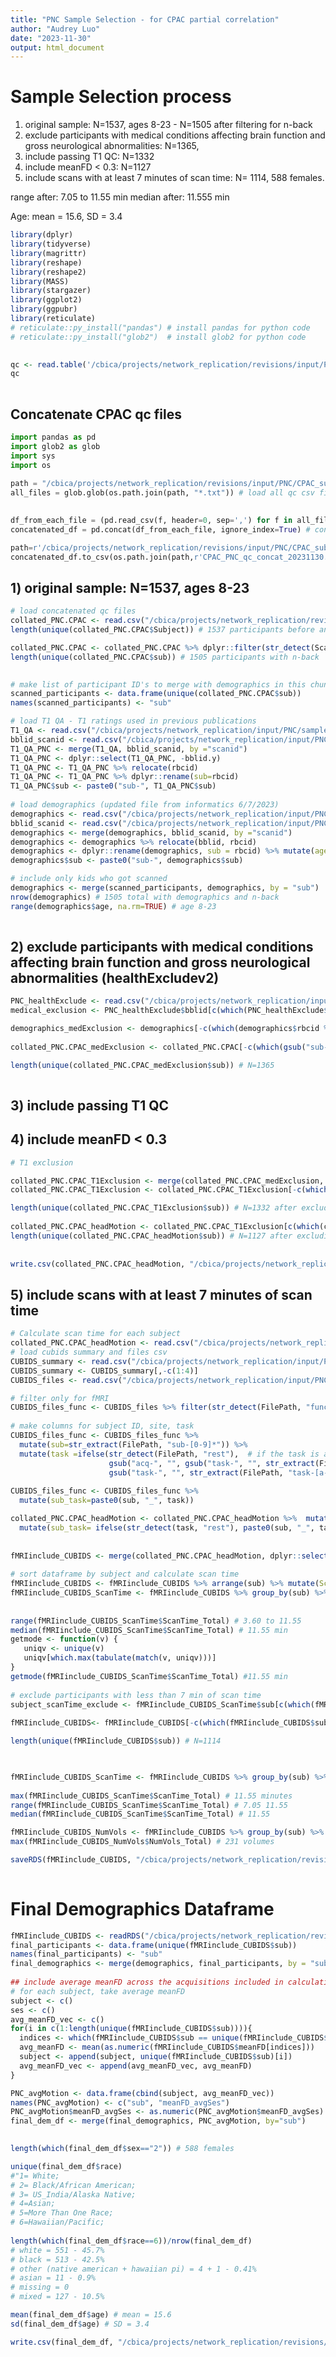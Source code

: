 ```yaml
---
title: "PNC Sample Selection - for CPAC partial correlation"
author: "Audrey Luo"
date: "2023-11-30"
output: html_document
---
```


# Sample Selection process
1) original sample: N=1537, ages 8-23 - N=1505 after filtering for n-back
2) exclude participants with medical conditions affecting brain function and gross neurological abnormalities: N=1365,  
3) include passing T1 QC: N=1332 
4) include meanFD < 0.3: N=1127 
5) include scans with at least 7 minutes of scan time: N= 1114, 588 females.
 

 
range after: 7.05 to 11.55 min
median after: 11.555 min

Age: mean = 15.6, SD = 3.4
  
 
```r
library(dplyr)
library(tidyverse)
library(magrittr)
library(reshape)
library(reshape2)
library(MASS)
library(stargazer)
library(ggplot2)
library(ggpubr)
library(reticulate) 
# reticulate::py_install("pandas") # install pandas for python code
# reticulate::py_install("glob2")  # install glob2 for python code
  
```


```r
qc <- read.table('/cbica/projects/network_replication/revisions/input/PNC/CPAC_subfiles/sub-2726043986/sub-2726043986_ses-PNC1_task-frac2back_acq-VARIANTNoFmap_desc-powerParams_motion.txt', sep=',', header=T)
qc
 
```

## Concatenate CPAC qc files
```python
import pandas as pd
import glob2 as glob
import sys
import os
  
path = "/cbica/projects/network_replication/revisions/input/PNC/CPAC_subfiles/qc_files"  
all_files = glob.glob(os.path.join(path, "*.txt")) # load all qc csv filenames 
 

df_from_each_file = (pd.read_csv(f, header=0, sep=',') for f in all_files) # read txt files
concatenated_df = pd.concat(df_from_each_file, ignore_index=True) # concatenate txt files

path=r'/cbica/projects/network_replication/revisions/input/PNC/CPAC_subfiles/qc_files'
concatenated_df.to_csv(os.path.join(path,r'CPAC_PNC_qc_concat_20231130.csv'),index=False) # save out concatenated qc files

```




## 1) original sample: N=1537, ages 8-23
```r
# load concatenated qc files
collated_PNC.CPAC <- read.csv("/cbica/projects/network_replication/revisions/input/PNC/CPAC_subfiles/qc_files/CPAC_PNC_qc_concat_20231130.csv")
length(unique(collated_PNC.CPAC$Subject)) # 1537 participants before any qc

collated_PNC.CPAC <- collated_PNC.CPAC %>% dplyr::filter(str_detect(Scan, "frac2back")) %>% dplyr::rename(sub=Subject, meanFD=MeanFD_Power) # keep only n-back
length(unique(collated_PNC.CPAC$sub)) # 1505 participants with n-back
 

# make list of participant ID's to merge with demographics in this chunk  
scanned_participants <- data.frame(unique(collated_PNC.CPAC$sub))
names(scanned_participants) <- "sub"

# load T1 QA - T1 ratings used in previous publications 
T1_QA <- read.csv("/cbica/projects/network_replication/input/PNC/sample_selection/n1601_t1QaData_20170306.csv")
bblid_scanid <- read.csv("/cbica/projects/network_replication/input/PNC/sample_selection/bblid_scanid_sub.csv")
T1_QA_PNC <- merge(T1_QA, bblid_scanid, by ="scanid")
T1_QA_PNC <- dplyr::select(T1_QA_PNC, -bblid.y)
T1_QA_PNC <- T1_QA_PNC %>% relocate(rbcid) 
T1_QA_PNC <- T1_QA_PNC %>% dplyr::rename(sub=rbcid)
T1_QA_PNC$sub <- paste0("sub-", T1_QA_PNC$sub)
 
# load demographics (updated file from informatics 6/7/2023)
demographics <- read.csv("/cbica/projects/network_replication/input/PNC/sample_selection/n1601_demographics_go1_20161212.csv")
bblid_scanid <- read.csv("/cbica/projects/network_replication/input/PNC/sample_selection/bblid_scanid_sub.csv")
demographics <- merge(demographics, bblid_scanid, by ="scanid")
demographics <- demographics %>% relocate(bblid, rbcid)
demographics <- dplyr::rename(demographics, sub = rbcid) %>% mutate(age = ageAtScan1/12)
demographics$sub <- paste0("sub-", demographics$sub)

# include only kids who got scanned 
demographics <- merge(scanned_participants, demographics, by = "sub")
nrow(demographics) # 1505 total with demographics and n-back
range(demographics$age, na.rm=TRUE) # age 8-23
 
```
 
  
## 2) exclude participants with medical conditions affecting brain function and gross neurological abnormalities (healthExcludev2)
```r
PNC_healthExclude <- read.csv("/cbica/projects/network_replication/input/PNC/sample_selection/n1601_health_20170421.csv")
medical_exclusion <- PNC_healthExclude$bblid[c(which(PNC_healthExclude$healthExcludev2==1))] #fyi, bblid in PNC_healthExclude corresponds to rbcid in demographics 

demographics_medExclusion <- demographics[-c(which(demographics$rbcid %in% medical_exclusion)),] 
 
collated_PNC.CPAC_medExclusion <- collated_PNC.CPAC[-c(which(gsub("sub-", "", collated_PNC.CPAC$sub) %in% medical_exclusion)),]

length(unique(collated_PNC.CPAC_medExclusion$sub)) # N=1365
 
```


## 3) include passing T1 QC  
## 4) include meanFD < 0.3
```r

# T1 exclusion

collated_PNC.CPAC_T1Exclusion <- merge(collated_PNC.CPAC_medExclusion, dplyr::select(T1_QA_PNC, sub, t1Exclude), by = "sub")
collated_PNC.CPAC_T1Exclusion <- collated_PNC.CPAC_T1Exclusion[-c(which(collated_PNC.CPAC_T1Exclusion$t1Exclude==1)),]

length(unique(collated_PNC.CPAC_T1Exclusion$sub)) # N=1332 after excluding participants with failed T1
 
collated_PNC.CPAC_headMotion <- collated_PNC.CPAC_T1Exclusion[c(which(collated_PNC.CPAC_T1Exclusion$meanFD < 0.3)),]
length(unique(collated_PNC.CPAC_headMotion$sub)) # N=1127 after excluding meanFD >= 0.3  
 
 
write.csv(collated_PNC.CPAC_headMotion, "/cbica/projects/network_replication/revisions/input/PNC/CPAC_sample_selection/CPAC_partialcorr_collated_PNC_headMotion.csv", row.names=F)
```



## 5) include scans with at least 7 minutes of scan time
```r
# Calculate scan time for each subject 
collated_PNC.CPAC_headMotion <- read.csv("/cbica/projects/network_replication/revisions/input/PNC/CPAC_sample_selection/CPAC_partialcorr_collated_PNC_headMotion.csv")
# load cubids summary and files csv
CUBIDS_summary <- read.csv("/cbica/projects/network_replication/input/PNC/CUBIDS_csvs/PNC_FINAL_summary.csv")
CUBIDS_summary <- CUBIDS_summary[,-c(1:4)]
CUBIDS_files <- read.csv("/cbica/projects/network_replication/input/PNC/CUBIDS_csvs/PNC_FINAL_files.csv")

# filter only for fMRI
CUBIDS_files_func <- CUBIDS_files %>% filter(str_detect(FilePath, "func"))
 
# make columns for subject ID, site, task 
CUBIDS_files_func <- CUBIDS_files_func %>% 
  mutate(sub=str_extract(FilePath, "sub-[0-9]*")) %>% 
  mutate(task =ifelse(str_detect(FilePath, "rest"),  # if the task is a rest scan, the filename looks like task-rest_acq-*
                      gsub("acq-", "", gsub("task-", "", str_extract(FilePath, "task-rest_acq-[a-z0-9]*"))), 
                      gsub("task-", "", str_extract(FilePath, "task-[a-z0-9]*"))))
 
CUBIDS_files_func <- CUBIDS_files_func %>% 
  mutate(sub_task=paste0(sub, "_", task))

collated_PNC.CPAC_headMotion <- collated_PNC.CPAC_headMotion %>%  mutate(task=str_extract(Scan, "frac2back")) %>%
  mutate(sub_task= ifelse(str_detect(task, "rest"), paste0(sub, "_", task, "_", str_extract(acq, "singleband|100")), paste0(sub, "_", task)))
 
  
fMRIinclude_CUBIDS <- merge(collated_PNC.CPAC_headMotion, dplyr::select(CUBIDS_files_func, NumVolumes, RepetitionTime, sub_task), by ="sub_task")
  
# sort dataframe by subject and calculate scan time
fMRIinclude_CUBIDS <- fMRIinclude_CUBIDS %>% arrange(sub) %>% mutate(ScanTimeMinutes = NumVolumes*RepetitionTime/60) 
fMRIinclude_CUBIDS_ScanTime <- fMRIinclude_CUBIDS %>% group_by(sub) %>% summarise(ScanTime_Total = sum(ScanTimeMinutes))
 
 
range(fMRIinclude_CUBIDS_ScanTime$ScanTime_Total) # 3.60 to 11.55
median(fMRIinclude_CUBIDS_ScanTime$ScanTime_Total) # 11.55 min
getmode <- function(v) {
   uniqv <- unique(v)
   uniqv[which.max(tabulate(match(v, uniqv)))]
}
getmode(fMRIinclude_CUBIDS_ScanTime$ScanTime_Total) #11.55 min
   
# exclude participants with less than 7 min of scan time
subject_scanTime_exclude <- fMRIinclude_CUBIDS_ScanTime$sub[c(which(fMRIinclude_CUBIDS_ScanTime$ScanTime_Total < 7))] 
  
fMRIinclude_CUBIDS<- fMRIinclude_CUBIDS[-c(which(fMRIinclude_CUBIDS$sub %in% subject_scanTime_exclude)),]  

length(unique(fMRIinclude_CUBIDS$sub)) # N=1114
 


fMRIinclude_CUBIDS_ScanTime <- fMRIinclude_CUBIDS %>% group_by(sub) %>% summarise(ScanTime_Total = sum(ScanTimeMinutes))
 
max(fMRIinclude_CUBIDS_ScanTime$ScanTime_Total) # 11.55 minutes 
range(fMRIinclude_CUBIDS_ScanTime$ScanTime_Total) # 7.05 11.55
median(fMRIinclude_CUBIDS_ScanTime$ScanTime_Total) # 11.55

fMRIinclude_CUBIDS_NumVols <- fMRIinclude_CUBIDS %>% group_by(sub) %>% summarise(NumVols_Total = sum(NumVolumes))
max(fMRIinclude_CUBIDS_NumVols$NumVols_Total) # 231 volumes

saveRDS(fMRIinclude_CUBIDS, "/cbica/projects/network_replication/revisions/input/PNC/CPAC_sample_selection/CPAC_partialcorr_fMRIinclude_CUBIDS_20231130.RData")
 
```
 

# Final Demographics Dataframe
```r

fMRIinclude_CUBIDS <- readRDS("/cbica/projects/network_replication/revisions/input/PNC/CPAC_sample_selection/CPAC_partialcorr_fMRIinclude_CUBIDS_20231130.RData")
final_participants <- data.frame(unique(fMRIinclude_CUBIDS$sub))
names(final_participants) <- "sub"  
final_demographics <- merge(demographics, final_participants, by = "sub")
 
## include average meanFD across the acquisitions included in calculating connectivity matrix 
# for each subject, take average meanFD
subject <- c()
ses <- c()
avg_meanFD_vec <- c()
for(i in c(1:length(unique(fMRIinclude_CUBIDS$sub)))){
  indices <- which(fMRIinclude_CUBIDS$sub == unique(fMRIinclude_CUBIDS$sub)[i])
  avg_meanFD <- mean(as.numeric(fMRIinclude_CUBIDS$meanFD[indices]))
  subject <- append(subject, unique(fMRIinclude_CUBIDS$sub)[i])
  avg_meanFD_vec <- append(avg_meanFD_vec, avg_meanFD)
}  

PNC_avgMotion <- data.frame(cbind(subject, avg_meanFD_vec))
names(PNC_avgMotion) <- c("sub", "meanFD_avgSes")
PNC_avgMotion$meanFD_avgSes <- as.numeric(PNC_avgMotion$meanFD_avgSes)
final_dem_df <- merge(final_demographics, PNC_avgMotion, by="sub")
   

length(which(final_dem_df$sex=="2")) # 588 females 

unique(final_dem_df$race)
#"1= White; 
# 2= Black/African American; 
# 3= US_India/Alaska Native;
# 4=Asian; 
# 5=More Than One Race; 
# 6=Hawaiian/Pacific;  
 
length(which(final_dem_df$race==6))/nrow(final_dem_df)
# white = 551 - 45.7%
# black = 513 - 42.5%
# other (native american + hawaiian pi) = 4 + 1 - 0.41%
# asian = 11 - 0.9%
# missing = 0
# mixed = 127 - 10.5%

mean(final_dem_df$age) # mean = 15.6
sd(final_dem_df$age) # SD = 3.4

write.csv(final_dem_df, "/cbica/projects/network_replication/revisions/input/PNC/CPAC_sample_selection/CPAC_partialcorr_PNC_demographics_finalsample_20231130.csv", row.names=F)
 
```



